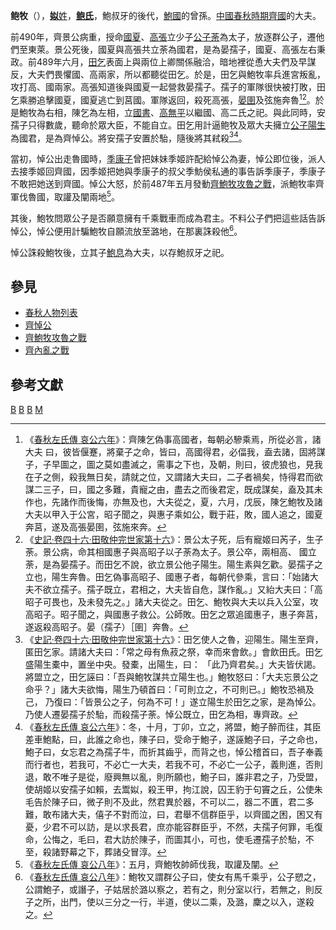 {{模板:Infobox 先秦人物
|名稱=鲍牧
|姓=[[姒姓|姒]]
|氏=[[鲍氏|鲍氏]]
|名=牧
|字=
|别名=
|别字=
|諡号=
|官位=
|時代=春秋
|國家=齊國
|身份=[[齊國|齊國]]大夫
|出生日期=
|逝世日期=前487年
|父=
|子女=[[鮑息|鮑息]]
}}

'''鲍牧'''（{{bd|？||？||catIdx=B鲍}}），[[姒姓|'''姒'''姓]]，'''[[鲍姓|鲍氏]]'''，鮑叔牙的後代，[[鮑國|鮑國]]的曾孫。[[中國|中國]][[春秋時期|春秋時期]][[齊國|齊國]]的大夫。

前490年，齊景公病重，授命[[國夏|國夏]]、[[高張_(齊國)|高張]]立少子[[安孺子|公子荼]]為太子，放逐群公子，遷他們至東萊。景公死後，國夏與高張共立荼為國君，是為晏孺子，國夏、高張左右秉政。前489年六月，[[田乞|田乞]]表面上與兩位上卿關係融洽，暗地裡從恿大夫們及早謀反，大夫們畏懼國、高兩家，所以都聽從田乞。於是，田乞與鮑牧率兵進宮叛亂，攻打高、國兩家。高張知道後與國夏一起營救晏孺子。孺子的軍隊很快被打敗，田乞乘勝追擊國夏，國夏逃亡到莒國。軍隊返回，殺死高張，[[晏圉|晏圉]]及弦施奔魯<ref>《[[s:春秋左氏傳/哀公|春秋左氏傳 哀公六年]]》：齊陳乞偽事高國者，每朝必驂乘焉，所從必言，諸大夫 曰，彼皆偃蹇，將棄子之命，皆曰，高國得君，必偪我，盍去諸，固將謀子，子早圖之，圖之莫如盡滅之，需事之下也，及朝，則曰，彼虎狼也，見我在子之側，殺我無日矣，請就之位，又謂諸大夫曰，二子者禍矣，恃得君而欲謀二三子，曰，國之多難，貴寵之由，盡去之而後君定，既成謀矣，盍及其未作也，先諸作而後悔，亦無及也，大夫從之，夏，六月，戊辰，陳乞鮑牧及諸大夫以甲入于公宮，昭子聞之，與惠子乘如公，戰于莊，敗，國人追之，國夏奔莒，遂及高張晏圉，弦施來奔。</ref><ref>《[[s:史記/卷046|史記·卷四十六·田敬仲完世家第十六]]》：景公太子死，后有寵姬曰芮子，生子荼。景公病，命其相國惠子與高昭子以子荼為太子。景公卒，兩相高、 國立荼，是為晏孺子。而田乞不說，欲立景公他子陽生。陽生素與乞歡。晏孺子之立也，陽生奔魯。田乞偽事高昭子、國惠子者，每朝代參乘，言曰：「始諸大夫不欲立孺子。孺子既立，君相之，大夫皆自危，謀作亂。」又紿大夫曰：「高昭子可畏也，及未發先之。」諸大夫從之。田乞、鮑牧與大夫以兵入公室，攻高昭子。昭子聞之，與國惠子救公。公師敗。田乞之眾追國惠子，惠子奔莒，遂返殺高昭子。晏（孺子）［圉］奔魯。</ref>。於是鮑牧為右相，陳乞為左相，立[[國書_(齊國)|國書]]、[[高無平|高無平]]以繼國、高二氏之祀。與此同時，安孺子只得數歲，聽命於眾大臣，不能自立。田乞用計逼鲍牧及眾大夫擁立[[齊悼公|公子陽生]]為國君，是為齊悼公。將安孺子安置於駘，隨後將其弒殺<ref>《[[s:史記/卷046|史記·卷四十六·田敬仲完世家第十六]]》：田乞使人之魯，迎陽生。陽生至齊，匿田乞家。請諸大夫曰：「常之母有魚菽之祭，幸而來會飲。」會飲田氏。田乞盛陽生橐中，置坐中央。發橐，出陽生，曰： 「此乃齊君矣。」大夫皆伏謁。將盟立之，田乞誣曰：「吾與鮑牧謀共立陽生也。」鮑牧怒曰：「大夫忘景公之命乎？」諸大夫欲悔，陽生乃頓首曰：「可則立之，不可則已。」鮑牧恐禍及己， 乃復曰：「皆景公之子，何為不可！」遂立陽生於田乞之家，是為悼公。乃使人遷晏孺子於駘，而殺孺子荼。悼公既立，田乞為相，專齊政。</ref><ref>《[[s:春秋左氏傳/哀公|春秋左氏傳 哀公六年]]》：冬，十月，丁卯，立之，將盟，鮑子醉而往，其臣差車鮑點，曰，此誰之命也，陳子曰，受命于鮑子，遂誣鮑子曰，子之命也，鮑子曰，女忘君之為孺子牛，而折其齒乎，而背之也，悼公稽首曰，吾子奉義而行者也，若我可，不必亡一大夫，若我不可，不必亡一公子，義則進，否則退，敢不唯子是從，廢興無以亂，則所願也，鮑子曰，誰非君之子，乃受盟，使胡姬以安孺子如賴，去鬻姒，殺王甲，拘江說，囚王豹于句竇之丘，公使朱毛告於陳子曰，微子則不及此，然君異於器，不可以二，器二不匱，君二多難，敢布諸大夫，僖子不對而泣，曰，君舉不信群臣乎，以齊國之困，困又有憂，少君不可以訪，是以求長君，庶亦能容群臣乎，不然，夫孺子何罪，毛復命，公悔之，毛曰，君大訪於陳子，而圖其小，可也，使毛遷孺子於駘，不至，殺諸野幕之下，葬諸殳冒淳。</ref>。

當初，悼公出走魯國時，[[季康子|季康子]]曾把妹妹季姬許配給悼公為妻，悼公即位後，派人去接季姬回齊國，因季姬把她與季康子的叔父季魴侯私通的事告訴季康子，季康子不敢把她送到齊國。悼公大怒，於前487年五月發動[[齊鮑牧攻魯之戰|齊鮑牧攻魯之戰]]，派鮑牧率齊軍伐魯國，取讙及闡兩地<ref>《[[s:春秋左氏傳/哀公|春秋左氏傳 哀公八年]]》：五月，齊鮑牧帥師伐我，取讙及闡。</ref>。

其後，鮑牧問眾公子是否願意擁有千乘戰車而成為君主。不料公子們把這些話告訴悼公，悼公便用計騙鮑牧自願流放至潞地，在那裏誅殺他<ref>《[[s:春秋左氏傳/哀公|春秋左氏傳 哀公八年]]》：鮑牧又謂群公子曰，使女有馬千乘乎，公子愬之，公謂鮑子，或譖子，子姑居於潞以察之，若有之，則分室以行，若無之，則反子之所，出門，使以三分之一行，半道，使以二乘，及潞，麇之以入，遂殺之。</ref>。

悼公誅殺鮑牧後，立其子[[鮑息|鮑息]]為大夫，以存鮑叔牙之祀。

==參見==
*[[春秋人物列表|春秋人物列表]]
*[[齊悼公|齊悼公]]
*[[齊鮑牧攻魯之戰|齊鮑牧攻魯之戰]]
*[[齊內亂之戰|齊內亂之戰]]

==參考文獻==
{{reflist}}

[[Category:齊國人|B]]
[[Category:春秋戰國政治人物|B]]
[[Category:春秋人|B]]
[[Category:鮑姓|M]]